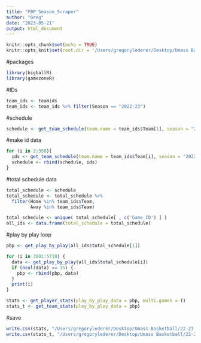 ```yaml
---
title: "PBP_Season_Scraper"
author: "Greg"
date: "2023-05-21"
output: html_document
---
```


```r
knitr::opts_chunk$set(echo = TRUE)
knitr::opts_knit$set(root.dir = '/Users/gregorylederer/Desktop/Umass Basketball')
```

#packages
```r
library(bigballR)
library(gamezoneR)
```

#IDs
```r
team_ids <- teamids
team_ids <- team_ids %>% filter(Season == "2022-23")
```

#schedule
```r
schedule <- get_team_schedule(team.name = team_ids$Team[1], season = "2022-23")
```

#make id data
```r
for (i in 2:358){
  ids <- get_team_schedule(team.name = team_ids$Team[i], season = "2022-23")
  schedule <- rbind(schedule, ids)
}
```

#total schedule data
```r
total_schedule <- schedule
total_schedule <- total_schedule %>%
  filter(Home %in% team_ids$Team,
         Away %in% team_ids$Team)

total_schedule <- unique( total_schedule[ , c('Game_ID') ] )
all_ids <- data.frame(total_schedule = total_schedule)
```

#play by play loop
```r
pbp <- get_play_by_play(all_ids$total_schedule[1])

for (i in 3001:5710) {
  data <- get_play_by_play(all_ids$total_schedule[i])
  if (ncol(data) == 35) {
    pbp <- rbind(pbp, data)  
  }
  print(i)
}

stats <- get_player_stats(play_by_play_data = pbp, multi.games = T)
stats_t <- get_team_stats(play_by_play_data = pbp)
```

#save
```r
write.csv(stats, "/Users/gregorylederer/Desktop/Umass Basketball/22-23 Player PBP Data.csv", row.names = FALSE)
write.csv(stats_t, "/Users/gregorylederer/Desktop/Umass Basketball/22-23 Team PBP Data.csv", row.names = FALSE)
```


